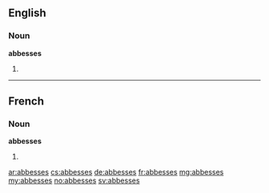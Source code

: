 ==English==

===Noun===
'''abbesses'''

# {{plural of|[[abbess]]}}

----

==French==

===Noun===
'''abbesses''' {{f}}

# {{plural of|[[abbesse]]|lang=fr}}

[[ar:abbesses]]
[[cs:abbesses]]
[[de:abbesses]]
[[fr:abbesses]]
[[mg:abbesses]]
[[my:abbesses]]
[[no:abbesses]]
[[sv:abbesses]]